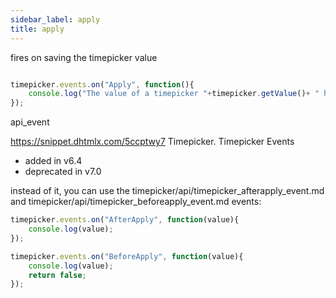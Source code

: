 ```yaml
---
sidebar_label: apply
title: apply
---
```



          


<Short>
 fires on saving the timepicker value





</Short>


~~~js

timepicker.events.on("Apply", function(){
    console.log("The value of a timepicker "+timepicker.getValue()+ " has been saved");
});


~~~
 api_event

<Descr>



</Descr>


 https://snippet.dhtmlx.com/5ccptwy7	Timepicker. Timepicker Events

 

- added in v6.4
- deprecated in v7.0

instead of it, you can use the timepicker/api/timepicker_afterapply_event.md and timepicker/api/timepicker_beforeapply_event.md events:

~~~js
timepicker.events.on("AfterApply", function(value){
	console.log(value);
});

timepicker.events.on("BeforeApply", function(value){
	console.log(value);
    return false;
});
~~~
